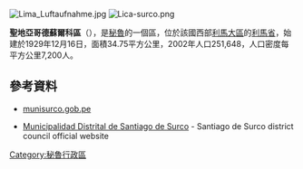 [[Image:Lima_Luftaufnahme.jpg|right]]
[[Image:Lica-surco.png|right]]
<!-- 檔案不存在 [[Image:surco2.jpg|right]] ，可從英文維基百科取得 -->
{{Coord|12|9|S|77|1|W|display=title}}

'''聖地亞哥德蘇爾科區'''（{{lang-es|Distrito de Santiago de Surco}}），是[[秘魯|秘魯]]的一個區，位於該國西部[[利馬大區|利馬大區]]的[[利馬省|利馬省]]，始建於1929年12月16日，面積34.75平方公里，2002年人口251,648，人口密度每平方公里7,200人。

==參考資料==
*[http://www.munisurco.gob.pe munisurco.gob.pe] {{Wayback|url=http://www.munisurco.gob.pe/ |date=20110923155712 }}
* {{es icon}} [http://www.munisurco.gob.pe Municipalidad Distrital de Santiago de Surco] {{Wayback|url=http://www.munisurco.gob.pe/ |date=20110923155712 }} - Santiago de Surco district council official website

{{Peru-geo-stub}}
[[Category:秘魯行政區|Category:秘魯行政區]]